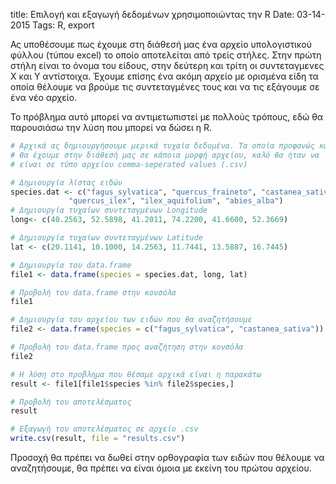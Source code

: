 title: Επιλογή και εξαγωγή δεδομένων χρησιμοποιώντας την R
Date: 03-14-2015
Tags: R, export

Ας υποθέσουμε πως έχουμε στη διάθεσή μας ένα αρχείο 
υπολογιστικού φύλλου (τύπου excel) το οποίο αποτελείται από τρείς στήλες.
Στην πρώτη στήλη είναι το όνομα του είδους, στην δεύτερη και τρίτη οι συντεταγμενες X και Y αντίστοιχα. Έχουμε επίσης ένα ακόμη αρχείο με ορισμένα είδη τα οποία θέλουμε να βρούμε τις συντεταγμένες τους και να τις εξάγουμε σε ένα νέο αρχείο. 

Το πρόβλημα αυτό μπορεί να αντιμετωπιστεί με πολλούς τρόπους, εδώ θα παρουσιάσω την λύση που μπορεί να δώσει η R. 

```r

# Αρχικά ας δημιουργήσουμε μερικά τυχαία δεδομένα. Τα οποία προφανώς και
# θα έχουμε στην διάθεσή μας σε κάποια μορφή αρχείου, καλό θα ήταν να 
# είναι σε τύπο αρχείου comma-seperated values (.csv) 

# Δημιουργία λίστας ειδών
species.dat <- c("fagus_sylvatica", "quercus_fraineto", "castanea_sativa", 
             "quercus_ilex", "ilex_aquifolium", "abies_alba")
# Δημιουργία τυχαίων συντεταγμένων Longitude
long<- c(40.2563, 52.5898, 41.2011, 74.2200, 41.6600, 52.3669)

# Δημιουργία τυχαίων συντεταγμένων Latitude
lat <- c(20.1141, 10.1000, 14.2563, 11.7441, 13.5887, 16.7445)

# Δημιουργία του data.frame 
file1 <- data.frame(species = species.dat, long, lat)

# Προβολή του data.frame στην κονσόλα 
file1

# Δημιουργία του αρχείου των ειδών που θα αναζητήσουμε
file2 <- data.frame(species = c("fagus_sylvatica", "castanea_sativa"))

# Προβολή του data.frame προς αναζήτηση στην κονσόλα
file2

# Η λύση στο προβλημα που θέσαμε αρχικά είναι η παρακάτω
result <- file1[file1$species %in% file2$species,]

# Προβολή του αποτελέσματος
result

# Εξαγωγή του αποτελέσματος σε αρχείο .csv
write.csv(result, file = "results.csv")
```

Προσοχή θα πρέπει να δωθεί στην ορθογραφία των ειδών που θέλουμε να αναζητήσουμε, θα πρέπει να είναι όμοια με εκείνη του πρώτου αρχείου. 